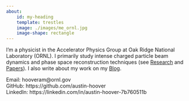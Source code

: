 ```yaml
---
about:
    id: my-heading
    template: trestles
    image: ./images/me_ornl.jpg
    image-shape: rectangle
---
```


:::{#my-heading}

I'm a physicist in the Accelerator Physics Group at Oak Ridge National Laboratory (ORNL). I primarily study intense charged particle beam dynamics and phase space reconstruction techniques (see [Research](../research/index.qmd) and [Papers](../papers/index.qmd)). I also write about my work on my [Blog](https://austin-hoover.github.io/blog/).

:::

Email: hooveram@ornl.gov \
GitHub: https://github.com/austin-hoover \
LinkedIn: https://linkedin.com/in/austin-hoover-7b760511b \